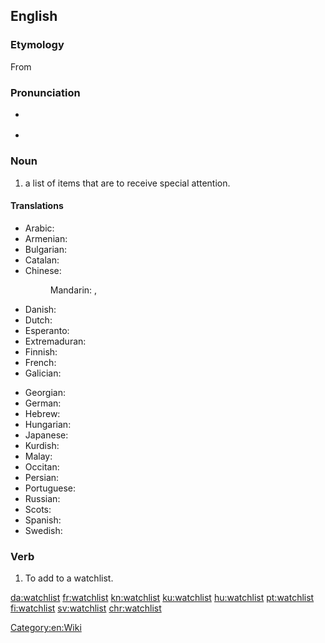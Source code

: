 {{also|watch list}}
{{selfref|For help on watchlist, see [[m:Watchlist|Watchlist]] on Meta-Wiki. To go directly to your own watchlist on this wiki, see [[Special:Watchlist]].}}
==English==
{{wikipedia}}

===Etymology===
From {{compound|watch|list|lang=en}}

===Pronunciation===
* {{a|UK}} {{IPA|/ˈwɒtʃˌlɪst/|lang=en}}
* {{audio|en-us-watchlist.ogg|Audio (US)|lang=en}}

===Noun===
{{en-noun}}

# a list of items that are to receive special attention.

====Translations====
{{trans-top|list for special attention}}
* Arabic: {{t|ar|قَائِمَةُ مُرَاقَبَةٍ|f}}
* Armenian: {{t|hy|հսկացանկ}}
* Bulgarian: {{t|bg|наблюдаваните теми}}
* Catalan: {{t|ca|llista de seguiment|f}}
* Chinese:
*: Mandarin: {{t|cmn|監視列表|sc=Hani}}, {{t|cmn|监视列表|tr=jiānshì lièbiǎo|sc=Hani}}
* Danish: {{t|da|overvågningsliste}}
* Dutch: {{t|nl|observatielijst|f}}
* Esperanto: {{t|eo|atentaro}}
* Extremaduran: {{t|ext|lista e seguimientu|f}}
* Finnish: {{t+|fi|tarkkailulista}}
* French: {{t|fr|liste de suivi|f}}
* Galician: {{t|gl|lista de vixilancia|f}}
{{trans-mid}}
* Georgian: {{t|ka|სანახავი სია}}
* German: {{t+|de|Beobachtungsliste|f}}
* Hebrew: {{t|he|רְשִׁימַת מַעֲקָב|f|tr=reshimát ma'akáv|sc=Hebr}}
* Hungarian: {{t+|hu|figyelőlista}}
* Japanese: {{t|ja|ウォッチリスト|tr=wotchirisuto}}
* Kurdish: {{t|ku|lîsteya şopandinê|sc=ku-Arab}}
* Malay: {{t|ms|senarai pantau}}
* Occitan: {{t|oc|lista de seguiment|f}}
* Persian: {{t|fa|فهرست پی‌گیری‌ها|tr=fehrest-e peygiri-ha}}
* Portuguese: {{t|pt|lista de observação|f}}
* Russian: {{t|ru|спи́сок наблюде́ния|m}}
* Scots: {{t|sco|watchleet}}
* Spanish: {{t|es|lista de seguimiento|f}}
* Swedish: {{t+|sv|bevakningslista|n}}
{{trans-bottom}}

===Verb===
{{en-verb}}

# {{lb|en|transitive}} To add to a watchlist.

[[Category:en:Wiki]]

[[da:watchlist]]
[[fr:watchlist]]
[[kn:watchlist]]
[[ku:watchlist]]
[[hu:watchlist]]
[[pt:watchlist]]
[[fi:watchlist]]
[[sv:watchlist]]
[[chr:watchlist]]
